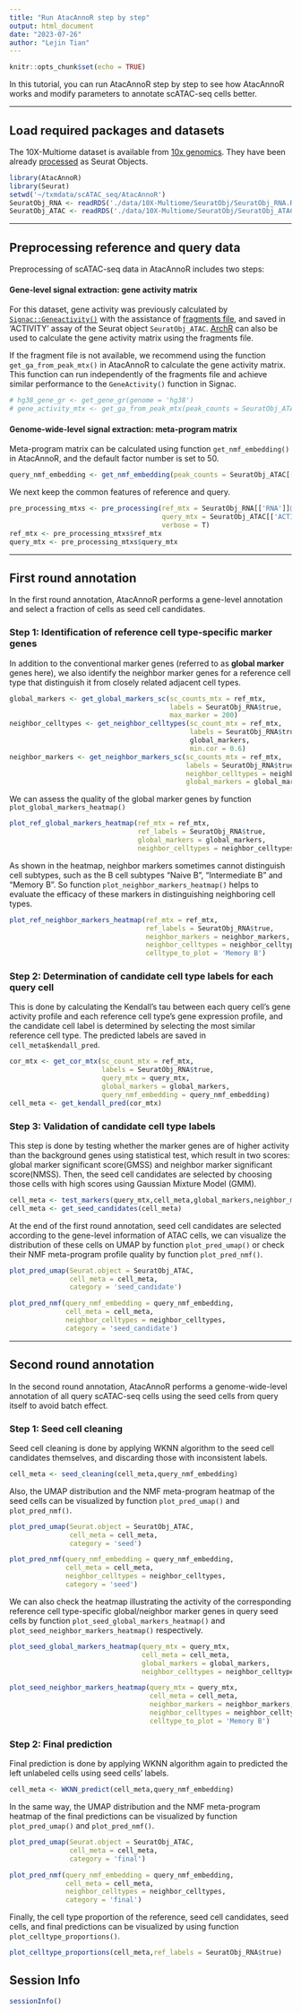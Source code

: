 ```yaml
---
title: "Run AtacAnnoR step by step"
output: html_document
date: "2023-07-26"
author: "Lejin Tian"
---
```


```r
knitr::opts_chunk$set(echo = TRUE)
```


In this tutorial, you can run AtacAnnoR step by step to see how AtacAnnoR works and modify parameters to annotate scATAC-seq cells better.

----

## Load required packages and datasets

The 10X-Multiome dataset is available from [10x genomics](https://support.10xgenomics.com/single-cell-multiome-atac-gex/datasets/1.0.0/pbmc_granulocyte_sorted_10k). They have been already [processed](https://satijalab.org/seurat/articles/atacseq_integration_vignette.html) as Seurat Objects.

```r
library(AtacAnnoR)
library(Seurat)
setwd('~/txmdata/scATAC_seq/AtacAnnoR')
SeuratObj_RNA <- readRDS('./data/10X-Multiome/SeuratObj/SeuratObj_RNA.RDS')    # reference
SeuratObj_ATAC <- readRDS('./data/10X-Multiome/SeuratObj/SeuratObj_ATAC.RDS')    # query
```

----


## Preprocessing reference and query data

Preprocessing of scATAC-seq data in AtacAnnoR includes two steps:

#### Gene-level signal extraction: gene activity matrix

For this dataset, gene activity was previously calculated by [`Signac::Geneactivity()`](https://stuartlab.org/signac/reference/geneactivity) with the assistance of [fragments file](https://support.10xgenomics.com/single-cell-atac/software/pipelines/latest/output/fragments), and saved in 'ACTIVITY' assay of the Seurat object `SeuratObj_ATAC`. [ArchR](https://www.archrproject.com/bookdown/calculating-gene-scores-in-archr.html) can also be used to calculate the gene activity matrix using the fragments file. 

If the fragment file is not available, we recommend using the function `get_ga_from_peak_mtx()` in AtacAnnoR to calculate the gene activity matrix. This function can run independently of the fragments file and achieve similar performance to the `GeneActivity()` function in Signac.

```r
# hg38_gene_gr <- get_gene_gr(genome = 'hg38')
# gene_activity_mtx <- get_ga_from_peak_mtx(peak_counts = SeuratObj_ATAC[['ATAC']]@counts, gene_gr = hg38_gene_gr)
```


#### Genome-wide-level signal extraction: meta-program matrix

Meta-program matrix can be calculated using function `get_nmf_embedding()` in AtacAnnoR, and the default factor number is set to 50.

```r
query_nmf_embedding <- get_nmf_embedding(peak_counts = SeuratObj_ATAC[['ATAC']]@counts,n_factors = 50)
```

We next keep the common features of reference and query.

```r
pre_processing_mtxs <- pre_processing(ref_mtx = SeuratObj_RNA[['RNA']]@counts,
                                      query_mtx = SeuratObj_ATAC[['ACTIVITY']]@counts,
                                      verbose = T)
ref_mtx <- pre_processing_mtxs$ref_mtx
query_mtx <- pre_processing_mtxs$query_mtx
```



----


## First round annotation

In the first round annotation, AtacAnnoR performs a gene-level annotation and select a fraction of cells as seed cell candidates.

### Step 1: Identification of reference cell type-specific marker genes

In addition to the conventional marker genes (referred to as **global marker** genes here), we also identify the neighbor marker genes for a reference cell type that distinguish it from closely related adjacent cell types. 


```r
global_markers <- get_global_markers_sc(sc_counts_mtx = ref_mtx,
                                        labels = SeuratObj_RNA$true,
                                        max_marker = 200)
neighbor_celltypes <- get_neighbor_celltypes(sc_count_mtx = ref_mtx,
                                             labels = SeuratObj_RNA$true,
                                             global_markers,
                                             min.cor = 0.6)
neighbor_markers <- get_neighbor_markers_sc(sc_counts_mtx = ref_mtx,
                                            labels = SeuratObj_RNA$true,
                                            neighbor_celltypes = neighbor_celltypes,
                                            global_markers = global_markers)
```

We can assess the quality of the global marker genes by function `plot_global_markers_heatmap()`
```r
plot_ref_global_markers_heatmap(ref_mtx = ref_mtx,
                                ref_labels = SeuratObj_RNA$true,
                                global_markers = global_markers,
                                neighbor_celltypes = neighbor_celltypes)
```

As shown in the heatmap, neighbor markers sometimes cannot distinguish cell subtypes, such as the B cell subtypes "Naive B", "Intermediate B" and "Memory B". So function `plot_neighbor_markers_heatmap()` helps to evaluate the efficacy of these markers in distinguishing neighboring cell types.
```r
plot_ref_neighbor_markers_heatmap(ref_mtx = ref_mtx,
                                  ref_labels = SeuratObj_RNA$true,
                                  neighbor_markers = neighbor_markers,
                                  neighbor_celltypes = neighbor_celltypes,
                                  celltype_to_plot = 'Memory B')
```




### Step 2: Determination of candidate cell type labels for each query cell 

This is done by calculating the Kendall's tau between each query cell's gene activity profile and each reference cell type's gene expression profile, and the candidate cell label is determined by selecting the most similar reference cell type. The predicted labels are saved in `cell_meta$kendall_pred`.

```r
cor_mtx <- get_cor_mtx(sc_count_mtx = ref_mtx,
                       labels = SeuratObj_RNA$true,
                       query_mtx = query_mtx,
                       global_markers = global_markers,
                       query_nmf_embedding = query_nmf_embedding)
cell_meta <- get_kendall_pred(cor_mtx)
```


### Step 3: Validation of candidate cell type labels  

This step is done by testing whether the marker genes are of higher activity than the background genes using statistical test, which result in two scores: global marker significant score(GMSS) and neighbor marker significant score(NMSS). Then, the seed cell candidates are selected by choosing those cells with high scores using Gaussian Mixture Model (GMM).


```r
cell_meta <- test_markers(query_mtx,cell_meta,global_markers,neighbor_markers,threads = 10,verbose = T)
cell_meta <- get_seed_candidates(cell_meta)
```

At the end of the first round annotation, seed cell candidates are selected according to the gene-level information of ATAC cells, we can visualize the distribution of these cells on UMAP by function `plot_pred_umap()` or check their NMF meta-program profile quality by function `plot_pred_nmf()`.


```r
plot_pred_umap(Seurat.object = SeuratObj_ATAC,
               cell_meta = cell_meta,
               category = 'seed_candidate')
```

```r
plot_pred_nmf(query_nmf_embedding = query_nmf_embedding,
              cell_meta = cell_meta,
              neighbor_celltypes = neighbor_celltypes,
              category = 'seed_candidate')
```


----


## Second round annotation

In the second round annotation, AtacAnnoR performs a genome-wide-level annotation of all query scATAC-seq cells using the seed cells from query itself to avoid batch effect.


### Step 1: Seed cell cleaning

Seed cell cleaning is done by applying WKNN algorithm to the seed cell candidates themselves, and discarding those with inconsistent labels.


```r
cell_meta <- seed_cleaning(cell_meta,query_nmf_embedding)
```

Also, the UMAP distribution and the NMF meta-program heatmap of the seed cells can be visualized by function `plot_pred_umap()` and `plot_pred_nmf()`.


```r
plot_pred_umap(Seurat.object = SeuratObj_ATAC,
               cell_meta = cell_meta,
               category = 'seed')
```

```r
plot_pred_nmf(query_nmf_embedding = query_nmf_embedding,
              cell_meta = cell_meta,
              neighbor_celltypes = neighbor_celltypes,
              category = 'seed')
```

We can also check the heatmap illustrating the activity of the corresponding reference cell type-specific global/neighbor marker genes in query seed cells by function `plot_seed_global_markers_heatmap()` and `plot_seed_neighbor_markers_heatmap()` respectively.


```r
plot_seed_global_markers_heatmap(query_mtx = query_mtx,
                                 cell_meta = cell_meta,
                                 global_markers = global_markers,
                                 neighbor_celltypes = neighbor_celltypes)
```
```r
plot_seed_neighbor_markers_heatmap(query_mtx = query_mtx,
                                   cell_meta = cell_meta,
                                   neighbor_markers = neighbor_markers,
                                   neighbor_celltypes = neighbor_celltypes,
                                   celltype_to_plot = 'Memory B')
```



### Step 2: Final prediction

Final prediction is done by applying WKNN algorithm again to predicted the left unlabeled cells using seed cells' labels.


```r
cell_meta <- WKNN_predict(cell_meta,query_nmf_embedding)
```


In the same way, the UMAP distribution and the NMF meta-program heatmap of the final predictions can be visualized by function `plot_pred_umap()` and `plot_pred_nmf()`.

```r
plot_pred_umap(Seurat.object = SeuratObj_ATAC,
               cell_meta = cell_meta,
               category = 'final')
```

```r
plot_pred_nmf(query_nmf_embedding = query_nmf_embedding,
              cell_meta = cell_meta,
              neighbor_celltypes = neighbor_celltypes,
              category = 'final')
```


Finally, the cell type proportion of the reference, seed cell candidates, seed cells, and final predictions can be visualized by using function `plot_celltype_proportions()`.

```r
plot_celltype_proportions(cell_meta,ref_labels = SeuratObj_RNA$true)
```




## Session Info

```r
sessionInfo()
```





